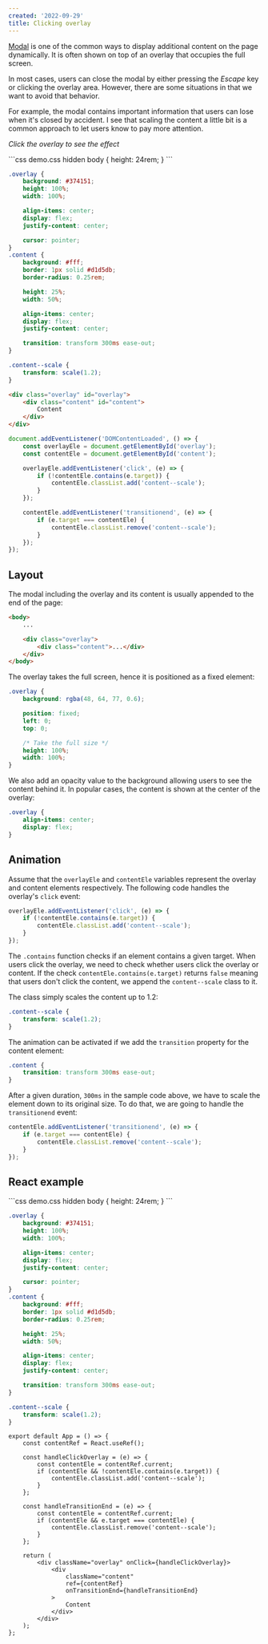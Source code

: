 ```yaml
---
created: '2022-09-29'
title: Clicking overlay
---
```


[Modal](https://phuoc.ng/collection/css-layout/modal/) is one of the common ways to display additional content on the page dynamically. It is often shown on top of an overlay that occupies the full screen.

In most cases, users can close the modal by either pressing the _Escape_ key or clicking the overlay area. However, there are some situations in that we want to avoid that behavior.

For example, the modal contains important information that users can lose when it's closed by accident. I see that scaling the content a little bit is a common approach to let users know to pay more attention.

_Click the overlay to see the effect_

<Playground>
```css demo.css hidden
body {
    height: 24rem;
}
```

```css index.css
.overlay {
    background: #374151;
    height: 100%;
    width: 100%;

    align-items: center;
    display: flex;
    justify-content: center;

    cursor: pointer;
}
.content {
    background: #fff;
    border: 1px solid #d1d5db;
    border-radius: 0.25rem;

    height: 25%;
    width: 50%;

    align-items: center;
    display: flex;
    justify-content: center;

    transition: transform 300ms ease-out;
}

.content--scale {
    transform: scale(1.2);
}
```

```html index.html
<div class="overlay" id="overlay">
    <div class="content" id="content">
        Content
    </div>
</div>
```

```js script.js
document.addEventListener('DOMContentLoaded', () => {
    const overlayEle = document.getElementById('overlay');
    const contentEle = document.getElementById('content');

    overlayEle.addEventListener('click', (e) => {
        if (!contentEle.contains(e.target)) {
            contentEle.classList.add('content--scale');
        }
    });

    contentEle.addEventListener('transitionend', (e) => {
        if (e.target === contentEle) {
            contentEle.classList.remove('content--scale');
        }
    });
});
```
</Playground>

## Layout

The modal including the overlay and its content is usually appended to the end of the page:

```html
<body>
    ...

    <div class="overlay">
        <div class="content">...</div>
    </div>
</body>
```

The overlay takes the full screen, hence it is positioned as a fixed element:

```css
.overlay {
    background: rgba(48, 64, 77, 0.6);

    position: fixed;
    left: 0;
    top: 0;

    /* Take the full size */
    height: 100%;
    width: 100%;
}
```

We also add an opacity value to the background allowing users to see the content behind it. In popular cases, the content is shown at the center of the overlay:

```css
.overlay {
    align-items: center;
    display: flex;
}
```

## Animation

Assume that the `overlayEle` and `contentEle` variables represent the overlay and content elements respectively. The following code handles the overlay's `click` event:

```js
overlayEle.addEventListener('click', (e) => {
    if (!contentEle.contains(e.target)) {
        contentEle.classList.add('content--scale');
    }
});
```

The `.contains` function checks if an element contains a given target. When users click the overlay, we need to check whether users click the overlay or content.
If the check `contentEle.contains(e.target)` returns `false` meaning that users don't click the content, we append the `content--scale` class to it.

The class simply scales the content up to 1.2:

```css
.content--scale {
    transform: scale(1.2);
}
```

The animation can be activated if we add the `transition` property for the content element:

```css
.content {
    transition: transform 300ms ease-out;
}
```

After a given duration, `300ms` in the sample code above, we have to scale the element down to its original size. To do that, we are going to handle the `transitionend` event:

```js
contentEle.addEventListener('transitionend', (e) => {
    if (e.target === contentEle) {
        contentEle.classList.remove('content--scale');
    }
});
```

## React example

<Playground template="react">
```css demo.css hidden
body {
    height: 24rem;
}
```

```css index.css
.overlay {
    background: #374151;
    height: 100%;
    width: 100%;

    align-items: center;
    display: flex;
    justify-content: center;

    cursor: pointer;
}
.content {
    background: #fff;
    border: 1px solid #d1d5db;
    border-radius: 0.25rem;

    height: 25%;
    width: 50%;

    align-items: center;
    display: flex;
    justify-content: center;

    transition: transform 300ms ease-out;
}

.content--scale {
    transform: scale(1.2);
}
```

```tsx App.jsx
export default App = () => {
    const contentRef = React.useRef();

    const handleClickOverlay = (e) => {
        const contentEle = contentRef.current;
        if (contentEle && !contentEle.contains(e.target)) {
            contentEle.classList.add('content--scale');
        }
    };

    const handleTransitionEnd = (e) => {
        const contentEle = contentRef.current;
        if (contentEle && e.target === contentEle) {
            contentEle.classList.remove('content--scale');
        }
    };

    return (
        <div className="overlay" onClick={handleClickOverlay}>
            <div
                className="content"
                ref={contentRef}
                onTransitionEnd={handleTransitionEnd}
            >
                Content
            </div>
        </div>
    );
};
```
</Playground>
